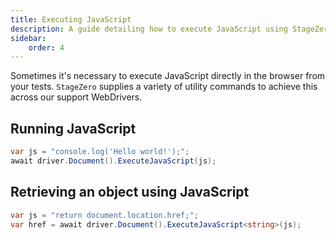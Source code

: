 ```yaml
---
title: Executing JavaScript
description: A guide detailing how to execute JavaScript using StageZero's test driver.
sidebar:
    order: 4
---
```


Sometimes it's necessary to execute JavaScript directly in the browser from your tests. 
`StageZero` supplies a variety of utility commands to achieve this across our support WebDrivers.

## Running JavaScript

```csharp title="Test.cs"
var js = "console.log('Hello world!');";
await driver.Document().ExecuteJavaScript(js);
```

## Retrieving an object using JavaScript

```csharp title="Test.cs"
var js = "return document.location.href;";
var href = await driver.Document().ExecuteJavaScript<string>(js);
```
